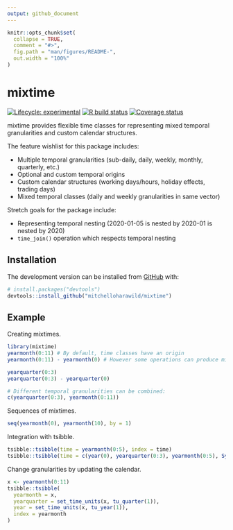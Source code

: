 ```yaml
---
output: github_document
---
```


<!-- README.md is generated from README.Rmd. Please edit that file -->

```r
knitr::opts_chunk$set(
  collapse = TRUE,
  comment = "#>",
  fig.path = "man/figures/README-",
  out.width = "100%"
)
```

# mixtime

<!-- badges: start -->
[![Lifecycle: experimental](https://img.shields.io/badge/lifecycle-experimental-orange.svg)](https://www.tidyverse.org/lifecycle/#experimental)
[![R build status](https://github.com/mitchelloharawild/mixtime/workflows/R-CMD-check/badge.svg)](https://github.com/mitchelloharawild/mixtime/actions)
[![Coverage status](https://codecov.io/gh/mitchelloharawild/mixtime/branch/master/graph/badge.svg)](https://codecov.io/github/mitchelloharawild/mixtime?branch=master)
<!-- badges: end -->

mixtime provides flexible time classes for representing mixed temporal granularities
and custom calendar structures.

The feature wishlist for this package includes:

* Multiple temporal granularities (sub-daily, daily, weekly, monthly, quarterly, etc.)
* Optional and custom temporal origins
* Custom calendar structures (working days/hours, holiday effects, trading days)
* Mixed temporal classes (daily and weekly granularities in same vector)

Stretch goals for the package include:

* Representing temporal nesting (2020-01-05 is nested by 2020-01 is nested by 2020)
* `time_join()` operation which respects temporal nesting

## Installation

<!-- You can install the released version of mixtime from [CRAN](https://CRAN.R-project.org) with: -->

<!-- ``` r -->
<!-- install.packages("mixtime") -->
<!-- ``` -->

The development version can be installed from [GitHub](https://github.com/) with:

``` r
# install.packages("devtools")
devtools::install_github("mitchelloharawild/mixtime")
```
## Example

Creating mixtimes.

```r
library(mixtime)
yearmonth(0:11) # By default, time classes have an origin
yearmonth(0:11) - yearmonth(0) # However some operations can produce mixtimes without origins

yearquarter(0:3)
yearquarter(0:3) - yearquarter(0)

# Different temporal granularities can be combined:
c(yearquarter(0:3), yearmonth(0:11))
```
Sequences of mixtimes.

```r
seq(yearmonth(0), yearmonth(10), by = 1)
```

Integration with tsibble.

```r
tsibble::tsibble(time = yearmonth(0:5), index = time)
tsibble::tsibble(time = c(year(0), yearquarter(0:3), yearmonth(0:5), Sys.Date()), index = time)
```

Change granularities by updating the calendar.

```r
x <- yearmonth(0:11)
tsibble::tsibble(
  yearmonth = x,
  yearquarter = set_time_units(x, tu_quarter(1)),
  year = set_time_units(x, tu_year(1)),
  index = yearmonth
)
```
